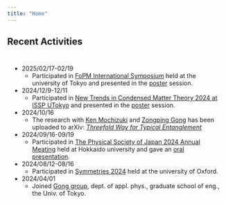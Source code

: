 ```yaml
---
title: "Home"
---
```


## Recent Activities

<div style="max-height: 1000px; overflow-y: auto; border: none; padding: 10px; background-color: transparent;">
<!-- - 2025/03/10-03/14 [Kyushu IAS-iTHEMS conference: Non-perturbative methods in QFT](https://indico2.riken.jp/event/5013/) held at Kyushu University Institute for Advanced Study-->
- 2025/02/17-02/19
    - Participated in [FoPM International Symposium](https://indico.ipmu.jp/event/459/) held at the university of Tokyo and presented in the [poster](Phys_resources/slides/threefold_way_for_typical_entanglement_poster_en.pdf) session.
- 2024/12/9-12/11
    - Participated in [New Trends in Condensed Matter Theory 2024 at ISSP UTokyo](https://oka.issp.u-tokyo.ac.jp/ntcmt2024/ntcmt2024.html) and presented in the [poster](Phys_resources/slides/threefold_way_for_typical_entanglement_poster_en.pdf) session.
- 2024/10/16
    - The research with [Ken Mochizuki](https://damp-saiki-9142.fakefur.jp/english.html) and [Zongping Gong](https://sites.google.com/site/zongpinggong/) has been uploaded to arXiv: *[Threefold Way for Typical Entanglement](https://arxiv.org/abs/2410.11309v1)*
- 2024/09/16-09/19
    - Participated in [The Physical Society of Japan 2024 Annual Meating](https://www.jps.or.jp/activities/meetings/annual/annual-index.php) held at Hokkaido university and gave an [oral presentation](Phys_resources/slides/threefold_way_for_typical_entanglement_slides_jp.pdf).
- 2024/08/12-08/16 
    - Participated in [Symmetries 2024](https://sites.google.com/view/symmetries2024/home) held at the university of Oxford.
- 2024/04/01
    - Joined [Gong group](https://sites.google.com/g.ecc.u-tokyo.ac.jp/gonggroup/), dept. of appl. phys., graduate school of eng., the Univ. of Tokyo.
</div>